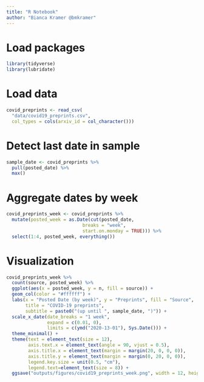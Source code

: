 ```yaml
---
title: "R Notebook"
author: "Bianca Kramer @bmkramer"
---
```


# Load packages 

```r

library(tidyverse)
library(lubridate)

```

# Load data

```r

covid_preprints <- read_csv(
  "data/covid19_preprints.csv",
  col_types = cols(arxiv_id = col_character()))

```


# Detect last date in sample

```r

sample_date <- covid_preprints %>%
  pull(posted_date) %>%
  max()

```


# Aggregate dates by week

```r

covid_preprints_week <- covid_preprints %>%
  mutate(posted_week = as.Date(cut(posted_date,
                            breaks = "week",
                            start.on.monday = TRUE))) %>%
  select(1:4, posted_week, everything())

```



# Visualization

```r

covid_preprints_week %>%
  count(source, posted_week) %>%
  ggplot(aes(x = posted_week, y = n, fill = source)) +
  geom_col(color = "#ffffff") +
  labs(x = "Posted Date (by week)", y = "Preprints", fill = "Source",
       title = "COVID-19 preprints", 
       subtitle = paste0("(up until ", sample_date, ")")) +
  scale_x_date(date_breaks = "1 week",
               expand = c(0.01, 0),
               limits = c(ymd("2020-13-01"), Sys.Date())) +
  theme_minimal() +
  theme(text = element_text(size = 12),
        axis.text.x = element_text(angle = 90, vjust = 0.5),
        axis.title.x = element_text(margin = margin(20, 0, 0, 0)),
        axis.title.y = element_text(margin = margin(0, 20, 0, 0)),
        legend.key.size = unit(0.5, "cm"),
        legend.text=element_text(size = 8)) +
  ggsave("outputs/figures/covid19_preprints_week.png", width = 12, height = 6)

```


